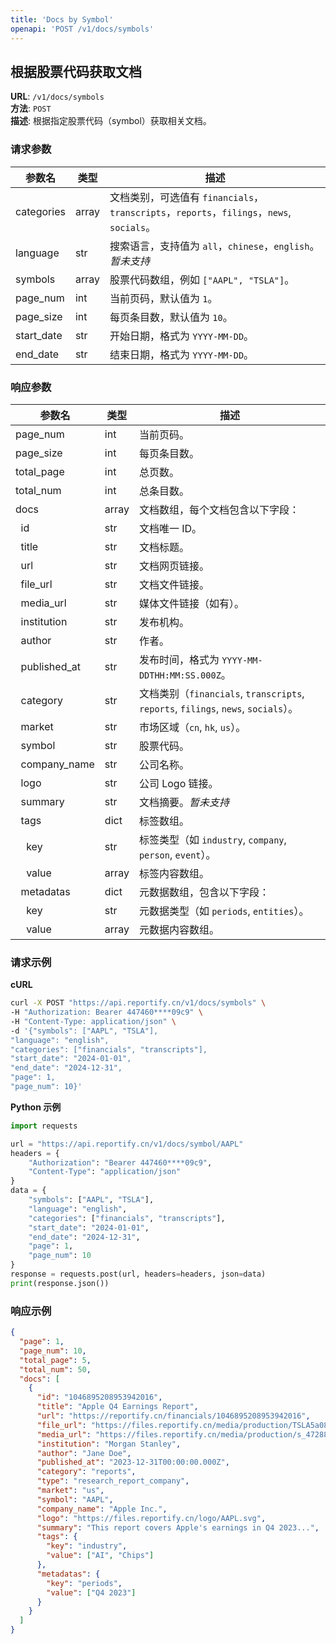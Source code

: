 ```yaml
---
title: 'Docs by Symbol'
openapi: 'POST /v1/docs/symbols'
---
```


## 根据股票代码获取文档

**URL**: `/v1/docs/symbols`  
**方法**: `POST`  
**描述**: 根据指定股票代码（symbol）获取相关文档。

### 请求参数

| 参数名       | 类型         | 描述                                                      |
|--------------|--------------|-----------------------------------------------------------|
| categories     | array  | 文档类别，可选值有 `financials`，`transcripts`，`reports`，`filings`，`news`, `socials`。 |
| language       | str    | 搜索语言，支持值为 `all`，`chinese`，`english`。*暂未支持*            |
| symbols       | array          | 股票代码数组，例如 `["AAPL", "TSLA"]`。                   |
| page_num       | int    | 当前页码，默认值为 `1`。                                   |
| page_size      | int    | 每页条目数，默认值为 `10`。                           |
| start_date     | str    | 开始日期，格式为 `YYYY-MM-DD`。                             |
| end_date       | str    | 结束日期，格式为 `YYYY-MM-DD`。                             |

### 响应参数
| 参数名            | 类型    | 描述                                                           |
|----------------|-------|--------------------------------------------------------------|
| page_num       | int   | 当前页码。                                                        |
| page_size      | int   | 每页条目数。                                                       |
| total_page     | int   | 总页数。                                                         |
| total_num      | int   | 总条目数。                                                        |
| docs           | array | 文档数组，每个文档包含以下字段：                                             |
| &nbsp;&nbsp;id           | str   | 文档唯一 ID。                                                     |
| &nbsp;&nbsp;title        | str   | 文档标题。                                                        |
| &nbsp;&nbsp;url          | str   | 文档网页链接。                                                      |
| &nbsp;&nbsp;file_url     | str   | 文档文件链接。                                                      |
| &nbsp;&nbsp;media_url    | str   | 媒体文件链接（如有）。                                                  |
| &nbsp;&nbsp;institution  | str   | 发布机构。                                                        |
| &nbsp;&nbsp;author       | str   | 作者。                                                          |
| &nbsp;&nbsp;published_at | str   | 发布时间，格式为 `YYYY-MM-DDTHH:MM:SS.000Z`。                         |
| &nbsp;&nbsp;category     | str   | 文档类别（`financials`, `transcripts`, `reports`, `filings`, `news`, `socials`）。 |
| &nbsp;&nbsp;market       | str   | 市场区域（`cn`, `hk`, `us`）。                                      |
| &nbsp;&nbsp;symbol       | str   | 股票代码。                                                        |
| &nbsp;&nbsp;company_name | str   | 公司名称。                                                        |
| &nbsp;&nbsp;logo         | str   | 公司 Logo 链接。                                                  |
| &nbsp;&nbsp;summary      | str   | 文档摘要。*暂未支持*                                                        |
| &nbsp;&nbsp;tags         | dict  | 标签数组。                                                        |
| &nbsp;&nbsp;&nbsp;&nbsp;key        | str   | 标签类型（如 `industry`, `company`, `person`, `event`）。            |
| &nbsp;&nbsp;&nbsp;&nbsp;value      | array | 标签内容数组。                                                      |
| &nbsp;&nbsp;metadatas    | dict  | 元数据数组，包含以下字段：                                                |
| &nbsp;&nbsp;&nbsp;&nbsp;key        | str   | 元数据类型（如 `periods`, `entities`）。                               |
| &nbsp;&nbsp;&nbsp;&nbsp;value      | array | 元数据内容数组。                                                     |


### 请求示例
**cURL**
```bash
curl -X POST "https://api.reportify.cn/v1/docs/symbols" \
-H "Authorization: Bearer 447460****09c9" \
-H "Content-Type: application/json" \
-d '{"symbols": ["AAPL", "TSLA"], 
"language": "english", 
"categories": ["financials", "transcripts"], 
"start_date": "2024-01-01", 
"end_date": "2024-12-31", 
"page": 1, 
"page_num": 10}'
```

**Python 示例**
```python
import requests

url = "https://api.reportify.cn/v1/docs/symbol/AAPL"
headers = {
    "Authorization": "Bearer 447460****09c9",
    "Content-Type": "application/json"
}
data = {
    "symbols": ["AAPL", "TSLA"],
    "language": "english",
    "categories": ["financials", "transcripts"],
    "start_date": "2024-01-01",
    "end_date": "2024-12-31",
    "page": 1,
    "page_num": 10
}
response = requests.post(url, headers=headers, json=data)
print(response.json())
```

### 响应示例
```json
{
  "page": 1,
  "page_num": 10,
  "total_page": 5,
  "total_num": 50,
  "docs": [
    {
      "id": "1046895208953942016",
      "title": "Apple Q4 Earnings Report",
      "url": "https://reportify.cn/financials/1046895208953942016",
      "file_url": "https://files.reportify.cn/media/production/TSLA5a08ddfbb97bd6486fff7a3875e7fe28_20241024183012.pdf",
      "media_url": "https://files.reportify.cn/media/production/s_4728833_9e25b61b62960211e6040eb2b81b352c.mp3",
      "institution": "Morgan Stanley",
      "author": "Jane Doe",
      "published_at": "2023-12-31T00:00:00.000Z",
      "category": "reports",
      "type": "research_report_company",
      "market": "us",
      "symbol": "AAPL",
      "company_name": "Apple Inc.",
      "logo": "https://files.reportify.cn/logo/AAPL.svg",
      "summary": "This report covers Apple's earnings in Q4 2023...",
      "tags": {
        "key": "industry",
        "value": ["AI", "Chips"]
      },
      "metadatas": {
        "key": "periods",
        "value": ["Q4 2023"]
      }
    }
  ]
}
```